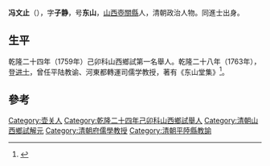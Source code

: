 '''冯文止'''（{{bd|?||?|}}），字'''子静'''，号'''东山'''，[[山西|山西]][[壺關縣|壺關縣]]人，清朝政治人物。同進士出身。

== 生平 ==
乾隆二十四年（1759年）己卯科山西鄉試第一名舉人。乾隆二十八年（1763年），登[[进士|进士]]，曾任平陆教谕、河東都轉運司儒学教授，著有《东山堂集》<ref>{{cite news|author=长治市地方志办公室|title=壶关县进士名录|url=http://www.dfz.changzhi.gov.cn/960rn.jsp?urltype=news.NewsContentUrl&wbnewsid=232184&wbtreeid=21514|accessdate=2013-08-14|newspaper=长治市地方志办公室|deadurl=yes|archiveurl=https://web.archive.org/web/20130818220212/http://www.dfz.changzhi.gov.cn/960rn.jsp?urltype=news.NewsContentUrl&wbnewsid=232184&wbtreeid=21514|archivedate=2013-08-18}}</ref>。

==參考==
{{reflist}}

{{乾隆二十八年癸未科殿試金榜}}

{{Authority control}}

{{DEFAULTSORT:Feng馮}}
[[Category:壶关人|Category:壶关人]]
[[Category:乾隆二十四年己卯科山西鄉試舉人|Category:乾隆二十四年己卯科山西鄉試舉人]]
[[Category:清朝山西鄉試解元|Category:清朝山西鄉試解元]]
[[Category:清朝府儒學教授|Category:清朝府儒學教授]]
[[Category:清朝平陸縣教諭|Category:清朝平陸縣教諭]]


{{清朝人物小作品}}